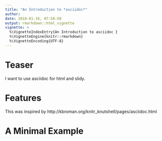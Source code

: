 ```yaml
---
title: "An Introduction to *asciidoc*"
author: 
date: 2018-01-16, 07:58:50
output: rmarkdown::html_vignette
vignette: >
  %\VignetteIndexEntry{An Introduction to asciidoc }
  %\VignetteEngine{knitr::rmarkdown}
  %\VignetteEncoding{UTF-8}
---
```


# Teaser
I want to use asciidoc for html and slidy. 

# Features
This was inspired by http://kbroman.org/knitr_knutshell/pages/asciidoc.html 

# A Minimal Example
